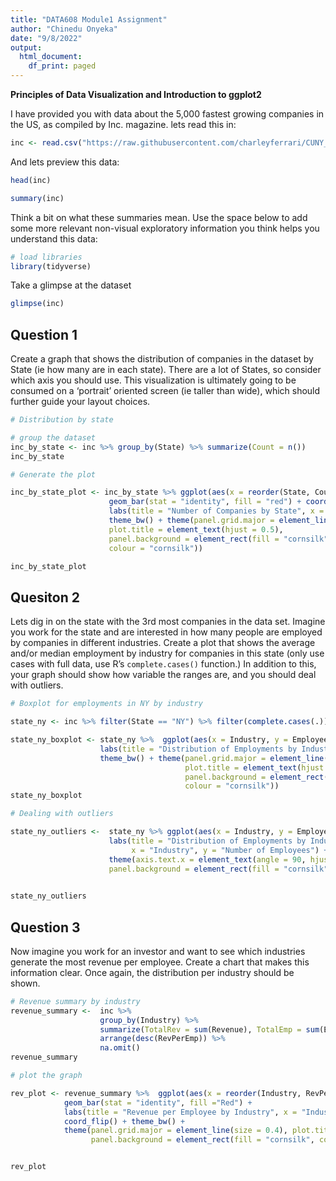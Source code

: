 ```yaml
---
title: "DATA608 Module1 Assignment"
author: "Chinedu Onyeka"
date: "9/8/2022"
output:
  html_document:
    df_print: paged
---
```


**Principles of Data Visualization and Introduction to ggplot2**

I have provided you with data about the 5,000 fastest growing companies in the US, as compiled by Inc. magazine. lets read this in:

```r
inc <- read.csv("https://raw.githubusercontent.com/charleyferrari/CUNY_DATA_608/master/module1/Data/inc5000_data.csv", header= TRUE)
```

And lets preview this data:

```r
head(inc)
```
```r
summary(inc)
```

Think a bit on what these summaries mean. Use the space below to add some more relevant non-visual exploratory information you think helps you understand this data:
```r
# load libraries
library(tidyverse)
```

Take a glimpse at the dataset
```r
glimpse(inc)
```

## Question 1

Create a graph that shows the distribution of companies in the dataset by State (ie how many are in each state). There are a lot of States, so consider which axis you should use. This visualization is ultimately going to be consumed on a 'portrait' oriented screen (ie taller than wide), which should further guide your layout choices.

```r
# Distribution by state

# group the dataset
inc_by_state <- inc %>% group_by(State) %>% summarize(Count = n())
inc_by_state
```


```r
# Generate the plot

inc_by_state_plot <- inc_by_state %>% ggplot(aes(x = reorder(State, Count), y = Count)) +
                      geom_bar(stat = "identity", fill = "red") + coord_flip() +
                      labs(title = "Number of Companies by State", x = "State", y = "Number of Companies") +
                      theme_bw() + theme(panel.grid.major = element_line(size = 0.4),
                      plot.title = element_text(hjust = 0.5),
                      panel.background = element_rect(fill = "cornsilk",
                      colour = "cornsilk"))

inc_by_state_plot
```

## Quesiton 2

Lets dig in on the state with the 3rd most companies in the data set. Imagine you work for the state and are interested in how many people are employed by companies in different industries. Create a plot that shows the average and/or median employment by industry for companies in this state (only use cases with full data, use R's `complete.cases()` function.) In addition to this, your graph should show how variable the ranges are, and you should deal with outliers.

```r
# Boxplot for employments in NY by industry

state_ny <- inc %>% filter(State == "NY") %>% filter(complete.cases(.))

state_ny_boxplot <- state_ny %>%  ggplot(aes(x = Industry, y = Employees)) + geom_boxplot() + coord_flip() +
                    labs(title = "Distribution of Employments by Industry in NY", x = "Industry", y = "Number of Employees") + 
                    theme_bw() + theme(panel.grid.major = element_line(size = 0.4),
                                       plot.title = element_text(hjust = 0.5),
                                       panel.background = element_rect(fill = "cornsilk",
                                       colour = "cornsilk"))
state_ny_boxplot
```
```r
# Dealing with outliers

state_ny_outliers <-  state_ny %>% ggplot(aes(x = Industry, y = Employees)) + geom_boxplot() +
                      labs(title = "Distribution of Employments by Industry in NY", 
                           x = "Industry", y = "Number of Employees") + coord_cartesian(ylim = c(0, 1800)) +
                      theme(axis.text.x = element_text(angle = 90, hjust = 1))  + theme(plot.title = element_text(hjust = 0.5),
                      panel.background = element_rect(fill = "cornsilk"))
  

state_ny_outliers
```


## Question 3

Now imagine you work for an investor and want to see which industries generate the most revenue per employee. Create a chart that makes this information clear. Once again, the distribution per industry should be shown.
```r
# Revenue summary by industry
revenue_summary <-  inc %>%
                    group_by(Industry) %>%
                    summarize(TotalRev = sum(Revenue), TotalEmp = sum(Employees), RevPerEmp = TotalRev/TotalEmp) %>%
                    arrange(desc(RevPerEmp)) %>%
                    na.omit()
revenue_summary
```


```r
# plot the graph

rev_plot <- revenue_summary %>%  ggplot(aes(x = reorder(Industry, RevPerEmp), y = RevPerEmp)) +
            geom_bar(stat = "identity", fill ="Red") +
            labs(title = "Revenue per Employee by Industry", x = "Industy", y = "Revenue per Employee") +
            coord_flip() + theme_bw() + 
            theme(panel.grid.major = element_line(size = 0.4), plot.title = element_text(hjust = 0.5),
                  panel.background = element_rect(fill = "cornsilk", colour = "cornsilk"))


rev_plot
```